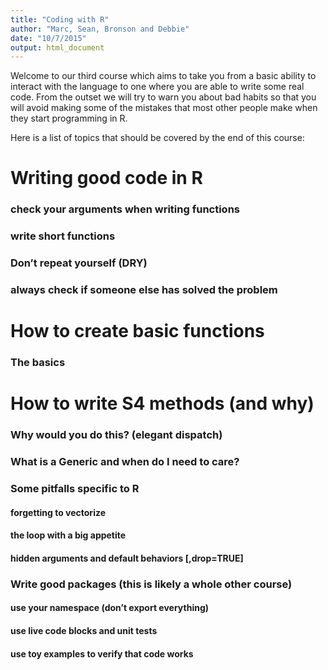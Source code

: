 ```yaml
---
title: "Coding with R"
author: "Marc, Sean, Bronson and Debbie"
date: "10/7/2015"
output: html_document
---
```


Welcome to our third course which aims to take you from a basic ability to interact with the language to one where you are able to write some real code.  From the outset we will try to warn you about bad habits so that you will avoid making some of the mistakes that most other people make when they start programming in R.

Here is a list of topics that should be covered by the end of this course:

# Writing good code in R

### check your arguments when writing functions
### write short functions
### Don't repeat yourself (DRY)
### always check if someone else has solved the problem


# How to create basic functions
### The basics


# How to write S4 methods (and why)
### Why would you do this? (elegant dispatch)
### What is a Generic and when do I need to care?


### Some pitfalls specific to R
#### forgetting to vectorize
#### the loop with a big appetite
#### hidden arguments and default behaviors [,drop=TRUE]





### Write good packages (this is likely a whole other course)
#### use your namespace (don't export everything)
#### use live code blocks and unit tests
#### use toy examples to verify that code works
 





